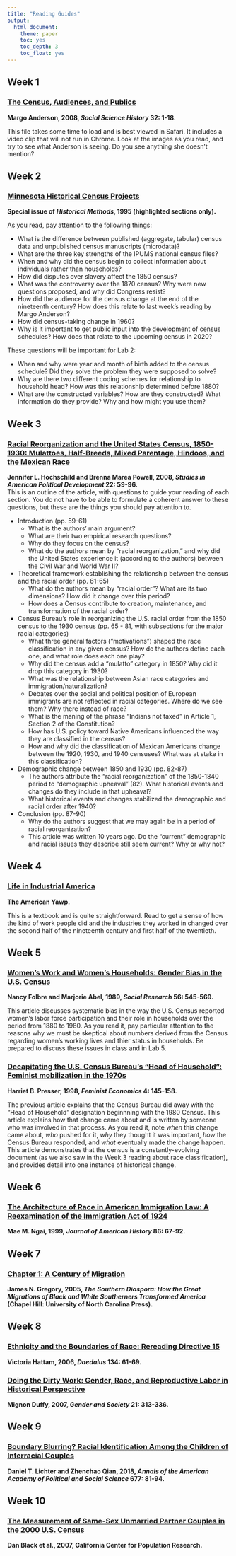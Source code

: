 ```yaml
---
title: "Reading Guides"
output:
  html_document:
    theme: paper
    toc: yes
    toc_depth: 3
    toc_float: yes
---
```

## Week 1
### [The Census, Audiences, and Publics](http://emilyklancher.com/teaching/Anderson.html)
**Margo Anderson, 2008, *Social Science History* 32: 1-18.**

This file takes some time to load and is best viewed in Safari. It includes a video clip that will not run in Chrome. Look at the images as you read, and try to see what Anderson is seeing. Do you see anything she doesn't mention?

## Week 2
###  [Minnesota Historical Census Projects](readings/Minnesota_Historical_Census.pdf) 
**Special issue of *Historical Methods*, 1995 (highlighted sections only).**

As you read, pay attention to the following things:

- What is the difference between published (aggregate, tabular) census data and unpublished census manuscripts (microdata)?
- What are the three key strengths of the IPUMS national census files?
- When and why did the census begin to collect information about individuals rather than households?
- How did disputes over slavery affect the 1850 census?
- What was the controversy over the 1870 census? Why were new questions proposed, and why did Congress resist?
- How did the audience for the census change at the end of the nineteenth century? How does this relate to last week's reading by Margo Anderson?
- How did census-taking change in 1960?
- Why is it important to get public input into the development of census schedules? How does that relate to the upcoming census in 2020?

These questions will be important for Lab 2:

- When and why were year and month of birth added to the census schedule? Did they solve the problem they were supposed to solve?
- Why are there two different coding schemes for relationship to household head? How was this relationship determined before 1880?
- What are the constructed variables? How are they constructed? What information do they provide? Why and how might you use them?

## Week 3
### [Racial Reorganization and the United States Census, 1850-1930: Mulattoes, Half-Breeds, Mixed Parentage, Hindoos, and the Mexican Race](https://doi.org/10.1017/S0898588X08000047)
**Jennifer L. Hochschild and Brenna Marea Powell, 2008, *Studies in American Political Development* 22: 59-96.**  
This is an outline of the article, with questions to guide your reading of each section. You do not have to be able to formulate a coherent answer to these questions, but these are the things you should pay attention to.

- Introduction (pp. 59-61)
  + What is the authors' main argument?
  + What are their two empirical research questions?
  + Why do they focus on the census?
  + What do the authors mean by "racial reorganization," and why did the United States experience it (according to the authors) between the Civil War and World War II?
- Theoretical framework establishing the relationship between the census and the racial order (pp. 61-65)
  + What do the authors mean by "racial order"? What are its two dimensions? How did it change over this period?
  + How does a Census contribute to creation, maintenance, and transformation of the racial order?
- Census Bureau's role in reorganizing the U.S. racial order from the 1850 census to the 1930 census (pp. 65 - 81, with subsections for the major racial categories)
  + What three general factors ("motivations") shaped the race classification in any given census? How do the authors define each one, and what role does each one play?
  + Why did the census add a "mulatto" category in 1850? Why did it drop this category in 1930?
  + What was the relationship between Asian race categories and immigration/naturalization?
  + Debates over the social and political position of European immigrants are not reflected in racial categories. Where do we see them? Why there instead of race?
  + What is the maning of the phrase "Indians not taxed" in Article 1, Section 2 of the Constitution?
  + How has U.S. policy toward Native Americans influenced the way they are classified in the census?
  + How and why did the classification of Mexican Americans change between the 1920, 1930, and 1940 censuses? What was at stake in this classification?
- Demographic change between 1850 and 1930 (pp. 82-87)
  + The authors attribute the "racial reorganization" of the 1850-1840 period to "demographic upheaval" (82). What historical events and changes do they include in that upheaval?
  + What historical events and changes stabilized the demographic and racial order after 1940?
- Conclusion (pp. 87-90)
  + Why do the authors suggest that we may again be in a period of racial reorganization?
  + This article was written 10 years ago. Do the "current" demographic and racial issues they describe still seem current? Why or why not?

## Week 4
### [Life in Industrial America](http://www.americanyawp.com/text/18-industrial-america/)
**The American Yawp.**

This is a textbook and is quite straightforward. Read to get a sense of how the kind of work people did and the industries they worked in changed over the second half of the nineteenth century and first half of the twentieth.

## Week 5
### [Women's Work and Women's Households: Gender Bias in the U.S. Census](https://www.jstor.org/stable/pdf/40970556.pdf) 
**Nancy Folbre and Marjorie Abel, 1989, *Social Research* 56: 545-569.** 

This article discusses systematic bias in the way the U.S. Census reported women's labor force participation and their role in households over the period from 1880 to 1980. As you read it, pay particular attention to the reasons why we must be skeptical about numbers derived from the Census regarding women's working lives and thier status in households. Be prepared to discuss these issues in class and in Lab 5.

### [Decapitating the U.S. Census Bureau's "Head of Household": Feminist mobilization in the 1970s](https://www.tandfonline.com/doi/pdf/10.1080/135457098338356)
**Harriet B. Presser, 1998, *Feminist Economics* 4: 145-158.**

The previous article explains that the Census Bureau did away with the "Head of Household" designation beginnning with the 1980 Census. This article explains how that change came about and is written by someone who was involved in that process. As you read it, note *when* this change came about, *who* pushed for it, *why* they thought it was important, *how* the Census Bureau responded, and *what* eventually made the change happen. This article demonstrates that the census is a constantly-evolving document (as we also saw in the Week 3 reading about race classification), and provides detail into one instance of historical change.

## Week 6
### [The Architecture of Race in American Immigration Law: A Reexamination of the Immigration Act of 1924](https://www.jstor.org/stable/pdf/2567407.pdf)
**Mae M. Ngai, 1999, *Journal of American History* 86: 67-92.**

## Week 7
### [Chapter 1: A Century of Migration](http://ebookcentral.proquest.com/lib/ucdavis/detail.action?docID=413303)
**James N. Gregory, 2005, *The Southern Diaspora: How the Great Migrations of Black and White Southerners Transformed America* (Chapel Hill: University of North Carolina Press).**

## Week 8
### [Ethnicity and the Boundaries of Race: Rereading Directive 15](https://doi.org/10.1162/0011526053124352)
**Victoria Hattam, 2006, *Daedalus* 134: 61-69.** 

### [Doing the Dirty Work: Gender, Race, and Reproductive Labor in Historical Perspective](https://journals.sagepub.com/doi/pdf/10.1177/0891243207300764)
**Mignon Duffy, 2007, *Gender and Society* 21: 313-336.**

## Week 9
### [Boundary Blurring? Racial Identification Among the Children of Interracial Couples](https://journals.sagepub.com/doi/pdf/10.1177/0002716218760507)
**Daniel T. Lichter and Zhenchao Qian, 2018, *Annals of the American Academy of Political and Social Science* 677: 81-94.**

## Week 10
### [The Measurement of Same-Sex Unmarried Partner Couples in the 2000 U.S. Census](https://escholarship.org/uc/item/72r1q94b)
**Dan Black et al., 2007, California Center for Population Research.**